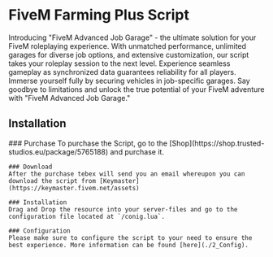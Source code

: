 
# FiveM Farming Plus Script

Introducing "FiveM Advanced Job Garage" - the ultimate solution for your FiveM roleplaying experience. With unmatched performance, unlimited garages for diverse job options, and extensive customization, our script takes your roleplay session to the next level. Experience seamless gameplay as synchronized data guarantees reliability for all players. Immerse yourself fully by securing vehicles in job-specific garages. Say goodbye to limitations and unlock the true potential of your FiveM adventure with "FiveM Advanced Job Garage."

## Installation

<Steps>
    ### Purchase
    To purchase the Script, go to the [Shop](https://shop.trusted-studios.eu/package/5765188) and purchase it. 

    ### Download
    After the purchase tebex will send you an email whereupon you can download the script from [Keymaster](https://keymaster.fivem.net/assets)

    ### Installation
    Drag and Drop the resource into your server-files and go to the configuration file located at `/conig.lua`.

    ### Configuration
    Please make sure to configure the script to your need to ensure the best experience. More information can be found [here](./2_Config).
</Steps>